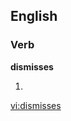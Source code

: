 ==English==

===Verb===
'''dismisses'''

# {{third-person singular of|[[dismiss]]}}

[[vi:dismisses]]
